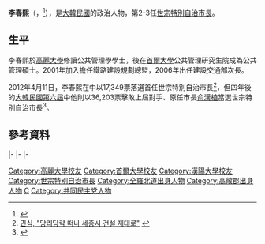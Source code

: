 {{Infobox_President
| name          = 李春熙
| original_name = {{lang|ko|이춘희}}
| image         = 이춘희 세종시장.jpg
| office        = [[File:Flag_of_Sejong_City,_South_Korea.svg|22px]] 第2-3任[[世宗特別自治市長|世宗特別自治市長]]
| term_start    = 2014年7月1日
| term_end      = 2022年6月30日
| predecessor   = [[俞漢植|俞漢植]]{{small|（正任）}}<br>{{tsl|kr|이재관 (1965년)|李在官}}{{small|（代理）}}
| successor     = [[崔旼鎬|崔旼鎬]]
| birth_date    = {{birth date and age|1955|12|6}}
| birth_place   = {{KOR}}[[全羅北道|全羅北道]][[高敞郡|高敞郡]]{{tsl|kr|대산면 (고창군)|大山面}}
| native_place  = 
| spouse        = 서명숙
| children      = 1子2女
| religion      = [[天主教|天主教]]
| 學歷           = [[高麗大學|高麗大學]]<br>[[漢陽大學|漢陽大學]]
| nationality   = {{ROK}}
| party         = {{MPK}}
}}

'''李春熙'''（{{lang-ko|'''이춘희'''}}，{{bd|1955年|12月6日|||catIdx=L李春熙}}<ref>{{Cite web |url=http://news.khan.co.kr/kh_news/khan_art_view.html?artid=201404031820091&code=620108%EC%9D%B4%EC%B6%98%ED%9D%AC |title=세종시장 후보 “도농이 함께 잘사는 행복도시” |accessdate=2020-10-13 |archive-date=2014-11-04 |archive-url=https://web.archive.org/web/20141104080921/http://news.khan.co.kr/kh_news/khan_art_view.html?artid=201404031820091&code=620108%EC%9D%B4%EC%B6%98%ED%9D%AC |dead-url=yes }}</ref>），是[[大韓民國|大韓民國]]的政治人物，第2-3任[[世宗特別自治市長|世宗特別自治市長]]。

==生平==
李春熙於[[高麗大學|高麗大學]]修讀公共管理學學士，後在[[首爾大學|首爾大學]]公共管理研究生院成為公共管理碩士。2001年加入{{link-ko|大韓民國建設交通部|대한민국 건설교통부}}擔任鐵路建設規劃總監，2006年出任建設交通部次長。

2012年4月11日，李春熙在{{link-ko|2012年大韓民國地方選舉補選|2012년 대한민국 재보궐선거}}中以17,349票落選首任世宗特別自治市長<ref>[http://www.sjpost.co.kr/news/article_print.html?no=3950 민심, "당리당략 떠나 세종시 건설 제대로"] {{webarchive|url=https://web.archive.org/web/20141104073958/http://www.sjpost.co.kr/news/article_print.html?no=3950 |date=2014-11-04 }}</ref>，但四年後的[[大韓民國第六屆地方選舉|大韓民國第六屆]]{{link-ko|大韓民國第六屆廣域地方自治團體長選舉|대한민국 제6회 지방 선거 광역자치단체장|廣域地方自治團體長選舉}}中他則以36,203票擊敗上屆對手、原任市長[[俞漢植|俞漢植]]當選世宗特別自治市長<ref>{{Cite web |url=http://m.sjenews.com/news/articleView.html?idxno=6392 |title=세종시 투표율 62.7% 전국 3위 |access-date=2014-11-04 |archive-url=https://web.archive.org/web/20141104054704/http://m.sjenews.com/news/articleView.html?idxno=6392 |archive-date=2014-11-04 |dead-url=yes }}</ref>。

==參考資料==
{{reflist}}

{{start box}}
{{s-off}}
{{S-non|reason={{link-ko|大韓民國行政中心複合都市建設廳|대한민국 행정중심복합도시건설청|行政中心複合都市建設廳}}建立}}
{{s-title|{{link-ko|大韓民國行政中心複合都市建設廳長|대한민국의 행정중심복합도시건설청장|行政中心複合都市建設廳長}}|2006年1月1日－2006年11月26日}}
{{s-after|{{link-ko|南仁熙|남인희}}}}
|-
{{s-before|{{link-ko|金容德|김용덕 (1950년)}}}}
{{s-title|{{link-ko|大韓民國建設交通部|대한민국 건설교통부|建設交通部}}次長|2006年11月27日－2008年2月29日}}
{{S-non|reason =部門廢除<br>改組為[[大韓民國國土海洋部|國土海洋部]]}}
|-
{{s-gov}}
|-
{{s-before|[[俞漢植|俞漢植]]}}
{{s-title|[[世宗市長列表|世宗特別自治市長]]|2014年7月1日－}}
{{s-inc}}
{{end box}}

{{韓國一級行政區首長}}

{{DEFAULTSORT:Lee Choon-hee}}
[[Category:高麗大學校友|Category:高麗大學校友]]
[[Category:首爾大學校友|Category:首爾大學校友]]
[[Category:漢陽大學校友|Category:漢陽大學校友]]
[[Category:世宗特別自治市長|Category:世宗特別自治市長]]
[[Category:全羅北道出身人物|Category:全羅北道出身人物]]
[[Category:高敞郡出身人物|Category:高敞郡出身人物]]
[[Category:李姓|C]]
[[Category:共同民主党人物|Category:共同民主党人物]]